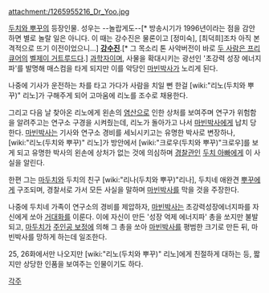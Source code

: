 attachment:/1265955216_Dr_Yoo.jpg

[[두치와 뿌꾸]]의 등장인물. 성우는 --놀랍게도--[* 방송시기가 1996년이라는 점을 감안하면 별로 놀랄 일은 아니다. 이 때는 강수진은 물론이고 [정미숙], [최덕희]조차 아직 본격적으로 뜨기 이전이었으니...] '''[[강수진]]'''.[* 그 목소리 톤 사악버전이 바로 [[두 사람은 프리큐어]]의 [[벨제이 거트루드]]다.] [[과학자]]이며, 사물을 확대시키는 광선인 '초강력 성장 에너지파'를 발명해 매스컴을 타게 되지만 이를 악당인 [[마빈박사]]가 노리게 된다.

나중에 기사가 운전하는 차를 타고 가다가 사람을 치일 뻔 한걸 [wiki:"리노(두치와 뿌꾸)" 리노]가 구해주게 되어 고마움에 리노를 조수로 채용한다.

그리고 다음 날 찾아온 리노에게 왼손의 [[염산]]으로 인한 상처를 보여주며 연구가 위험함을 알려주고는 연구소 구경을 시켜줬는데, 리노가 돌아가고 나서 [[마빈박사]]에게 납치 당한다. [[마빈박사]]는 기사와 연구소 경비를 세뇌시키고는 유명한 박사로 변장하나, [wiki:"리노(두치와 뿌꾸)" 리노]가 방안에서 [wiki:"크로우(두치와 뿌꾸)"크로우]를 보게 되고 유명한 박사의 왼손에 상처가 없는 것에 의심하며 [[경찰]]관인 [[두치 아빠]]에게 이 사실을 알린다.

한편 그는 [[마두치]]와 두치의 친구 [wiki:"리나(두치와 뿌꾸)"리나], 두치네 애완견 [[뿌꾸]]에게 구조되며, 경찰서로 가서 모든 사실을 말하며 [[마빈박사]]를 막을 것을 주장한다.

나중에 두치네 가족이 연구소의 경비를 제압하자, [[마빈박사]]는 초강력성장에너지파를 자신에게 쏘아 [[거대화]]를 이룬다. 이에 자신이 만든 '성장 억제 에너지파' 총을 쏘지만 불발되고, [[마두치]]가 [[주인공 보정]]에 의해 그 총을 쏘아 [[마빈박사]]를 평범한 크기로 만든 뒤, 마빈박사를 망하게 하는데 일조한다.

25, 26화에서만 나오지만 [wiki:"리노(두치와 뿌꾸)" 리노]에게 친절하게 대하는 등, 짧지만 상당한 인품을 보여주는 인물이기도 하다.

[[각주]]
